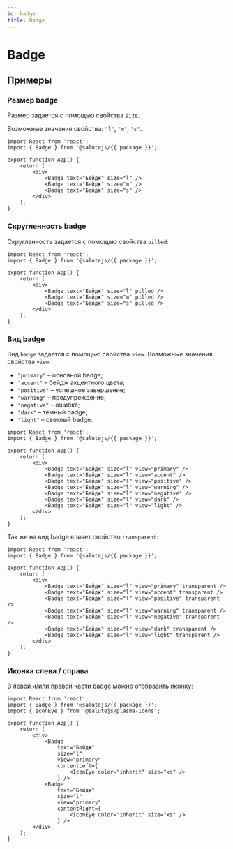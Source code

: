```yaml
---
id: badge
title: Badge
---
```



# Badge
<Description name="Badge" />
<PropsTable name="Badge"  exclude={['css']} />

## Примеры

### Размер badge
Размер задается с помощью свойства `size`.

Возможные значения свойства: `"l"`, `"m"`, `"s"`.

```tsx live 
import React from 'react';
import { Badge } from '@salutejs/{{ package }}';

export function App() {
    return (
        <div>
            <Badge text="Бейдж" size="l" />
            <Badge text="Бейдж" size="m" />
            <Badge text="Бейдж" size="s" />
        </div>
    );
}
```

### Скругленность badge
Скругленность задается с помощью свойства `pilled`:

```tsx live 
import React from 'react';
import { Badge } from '@salutejs/{{ package }}';

export function App() {
    return (
        <div>
            <Badge text="Бейдж" size="l" pilled />
            <Badge text="Бейдж" size="m" pilled />
            <Badge text="Бейдж" size="s" pilled />
        </div>
    );
}
```

### Вид badge
Вид `badge` задается с помощью свойства `view`. Возможные значения свойства `view`:

+ `"primary"` – основной badge;
+ `"accent"` – бейдж акцентного цвета;
+ `"positive"` – успешное завершение;
+ `"warning"` – предупреждение;
+ `"negative"` – ошибка;
+ `"dark"` – темный badge;
+ `"light"` – светлый badge.

```tsx live 
import React from 'react';
import { Badge } from '@salutejs/{{ package }}';

export function App() {
    return (
        <div>
            <Badge text="Бейдж" size="l" view="primary" />
            <Badge text="Бейдж" size="l" view="accent" />
            <Badge text="Бейдж" size="l" view="positive" />
            <Badge text="Бейдж" size="l" view="warning" />
            <Badge text="Бейдж" size="l" view="negative" />
            <Badge text="Бейдж" size="l" view="dark" />
            <Badge text="Бейдж" size="l" view="light" />
        </div>
    );
}
```

Так же на вид badge влияет свойство `transparent`:

```tsx live 
import React from 'react';
import { Badge } from '@salutejs/{{ package }}';

export function App() {
    return (
        <div>
            <Badge text="Бейдж" size="l" view="primary" transparent />
            <Badge text="Бейдж" size="l" view="accent" transparent />
            <Badge text="Бейдж" size="l" view="positive" transparent />
            <Badge text="Бейдж" size="l" view="warning" transparent />
            <Badge text="Бейдж" size="l" view="negative" transparent />
            <Badge text="Бейдж" size="l" view="dark" transparent />
            <Badge text="Бейдж" size="l" view="light" transparent />
        </div>
    );
}
```

### Иконка слева / справа
В левой и/или правой части badge можно отобразить иконку:

```tsx live
import React from 'react';
import { Badge } from '@salutejs/{{ package }}';
import { IconEye } from '@salutejs/plasma-icons';

export function App() {
    return (
        <div>
            <Badge 
                text="Бейдж" 
                size="l"   
                view="primary" 
                contentLeft={
                    <IconEye color="inherit" size="xs" />
                } />
            <Badge 
                text="Бейдж" 
                size="l"   
                view="primary" 
                contentRight={
                    <IconEye color="inherit" size="xs" />
                } />
        </div>
    );
}
```
